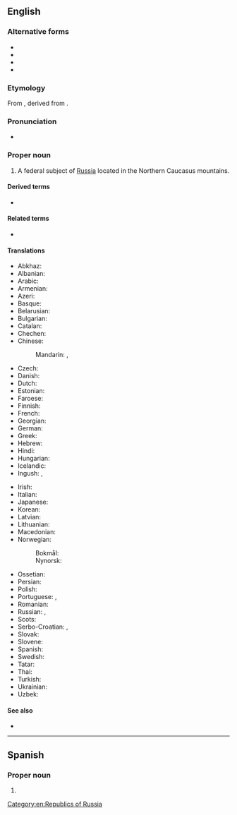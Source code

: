 ==English==
{{wikipedia}}

===Alternative forms===
* {{l|en|Chechenia}}
* {{l|en|Chechneya}}
* {{l|en|Chechnia}}
* {{l|en|Chechniya}}

===Etymology===
From {{etyl|ru|en}} {{m|ru|Чечня́}}, derived from {{etyl|kbd|en}}.

===Pronunciation===
* {{a|UK|US}} {{IPA|/ˈtʃɛtʃ.ni.ə/|/ˈtʃɛtʃ.ɲi.ə/|lang=en}}

===Proper noun===
{{en-proper noun}}

# A federal subject of [[Russia]] located in the Northern Caucasus mountains.

====Derived terms====
* {{l|en|Chechnyan}}

====Related terms====
* {{l|en|Chechen}}

====Translations====
{{trans-top|federal subject of Russia}}
* Abkhaz: {{t|ab|Чечентәыла|sc=Cyrl}}
* Albanian: {{t|sq|Çeçenia}}
* Arabic: {{t|ar|اَلشِّيشَان|m}}
* Armenian: {{t|hy|Չեչնիա}}
* Azeri: {{t|az|Çeçenistan}}
* Basque: {{t|eu|Txetxenia}}
* Belarusian: {{t|be|Чачня́|f}}
* Bulgarian: {{t|bg|Чече́ния|f}}
* Catalan: {{t|ca|Txetxènia|f}}
* Chechen: {{t|ce|Нохчийчоь}}
* Chinese:
*: Mandarin: {{t+|cmn|車臣|sc=Hani}}, {{t+|cmn|车臣|tr=Chēchén|sc=Hani}}
* Czech: {{t+|cs|Čečensko|n}}
* Danish: {{t|da|Tjetjenien}}
* Dutch: {{t+|nl|Tsjetsjenië}}
* Estonian: {{t|et|Tšetšeenia}}
* Faroese: {{t|fo|Kekenia|n}}
* Finnish: {{t+|fi|Tšetšenia}}
* French: {{t+|fr|Tchétchénie|f}}
* Georgian: {{t|ka|ჩეჩნეთი|sc=Geor}}
* German: {{t+|de|Tschetschenien}}
* Greek: {{t|el|Τσετσενία|f}}
* Hebrew: {{t|he|צ'צ'ניה}}
* Hindi: {{t|hi|चेचन्या|tr=cecan'yā}}
* Hungarian: {{t+|hu|Csecsenföld}}
* Icelandic: {{t|is|Téténía|f}}
* Ingush: {{t|inh|Нохчийче}}, {{t|inh|Нохчий Мохк}}
{{trans-mid}}
* Irish: {{t|ga|Seisnia|f|alt=An tSeisnia}}
* Italian: {{t|it|Cecenia|f}}
* Japanese: {{t|ja|チェチェン|tr=Chechen}}
* Korean: {{t|ko|체첸|tr=Chechen|sc=Hang}}
* Latvian: {{t|lv|Čečenija|f}}
* Lithuanian: {{t+|lt|Čečėnija|f}}
* Macedonian: {{t|mk|Чече́нија|f}}
* Norwegian:
*: Bokmål: {{t|nb|Tsjetsjenia}}
*: Nynorsk: {{t|nn|Tsjetsjenia}}
* Ossetian: {{t|os|Цӕцӕн}}
* Persian: {{t|fa|چچنستان|tr=Čečenistân}}
* Polish: {{t+|pl|Czeczenia|f}}
* Portuguese: {{t+|pt|Chechénia|f}}, {{t+|pt|Chechênia|f}}
* Romanian: {{t|ro|Cecenia|f}}
* Russian: {{t+|ru|Чечня́|f}}, {{t+|ru|Ичке́рия|f}} {{qualifier|temporary name used by Chechen nationalists}}
* Scots: {{t|sco|Chechnie}}
* Serbo-Croatian: {{t|sh|Чеченија|f|sc=Cyrl}}, {{t+|sh|Čečenija|f}}
* Slovak: {{t|sk|Čečensko|n}}
* Slovene: {{t|sl|Čečenija|f}}
* Spanish: {{t+|es|Chechenia|f}}
* Swedish: {{t+|sv|Tjetjenien|c}}
* Tatar: {{t|tt|Чечня}}
* Thai: {{t|th|เชชเนีย}}
* Turkish: {{t|tr|Çeçenya}}
* Ukrainian: {{t|uk|Чечня́|f}}
* Uzbek: {{t|uz|Checheniston}}
{{trans-bottom}}

====See also====
* {{l|en|Grozny}}

[[Category:en:Republics of Russia]]

----

==Spanish==

===Proper noun===
{{es-proper noun|f}}

# {{alt form|Chechenia|lang=es}}